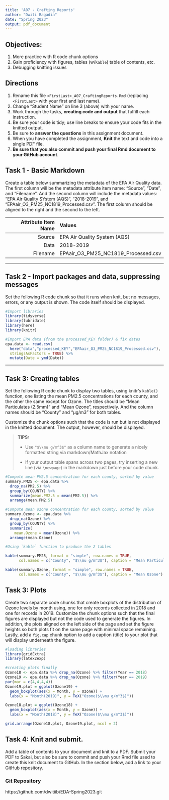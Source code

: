 ```yaml
---
title: 'A07 - Crafting Reports'
author: "Dwiti Bagadia" 
date: "Spring 2023"
output: pdf_document
---
```


## Objectives:

1.  More practice with R code chunk options
1.  Gain proficiency with figures, tables (w/`Kable`) table of contents, etc.
1.  Debugging knitting issues

## Directions

1.  Rename this file `<FirstLast>_A07_CraftingReports.Rmd` (replacing `<FirstLast>` with your first and last name).
1.  Change "Student Name" on line 3 (above) with your name.
1.  Work through the tasks, **creating code and output** that fulfill each instruction.
1.  Be sure your code is tidy; use line breaks to ensure your code fits in the knitted output.
1.  Be sure to **answer the questions** in this assignment document.
1.  When you have completed the assignment, **Knit** the text and code into a single PDF file.
1.  **Be sure that you also commit and push your final Rmd document to your GitHub account**.

## Task 1 - Basic Markdown

Create a table below summarizing the metadata of the EPA Air Quality data. The first column will be the metadata attribute item name: "Source", "Date", and "Filename". And the second column will include the metadata values: "EPA Air Quality SYstem (AQS)", "2018-2019", and "EPAair_O3_PM25_NC1819_Processed.csv". The first column should be aligned to the right and the second to the left.

| Attribute Item Name | Values                              |
|--------------------:|:------------------------------------|
|              Source | EPA Air Quality System (AQS)        |
|                Data | 2018-2019                           |
|            Filename | EPAair_O3_PM25_NC1819_Processed.csv |

------------------------------------------------------------------------

## Task 2 - Import packages and data, suppressing messages

Set the following R code chunk so that it runs when knit, but no messages, errors, or any output is shown. The code itself should be displayed.

```r
#Import libraries
library(tidyverse)
library(lubridate)
library(here)
library(knitr)

#Import EPA data (from the processed_KEY folder) & fix dates
epa.data <- read.csv(
  here("data","processed_KEY","EPAair_O3_PM25_NC1819_Processed.csv"),
  stringsAsFactors = TRUE) %>% 
  mutate(Date = ymd(Date))
```

---

## Task 3: Creating tables

Set the following R code chunk to display two tables, using knitr's `kable()` function, one listing the mean PM2.5 concentrations for each county, and the other the same except for Ozone. The titles should be "Mean Particulates (2.5mm)" and "Mean Ozone", respectively. And the column names should be "County" and "µg/m3" for both tables.

Customize the chunk options such that the code is run but is not displayed in the knitted document. The output, however, should be displayed.

> **TIPS:**
>
> -   Use `"$\\mu g/m^3$"` as a column name to generate a nicely formatted string via markdown/MathJax notation
>
> -   If your output table spans across two pages, try inserting a new line (via `\newpage`) in the markdown just before your code chunk.

```r
#Compute mean PM2.5 concentration for each county, sorted by value
summary.PM25 <- epa.data %>% 
  drop_na(PM2.5) %>% 
  group_by(COUNTY) %>% 
  summarize(mean.PM2.5 = mean(PM2.5)) %>% 
  arrange(mean.PM2.5)

#Compute mean ozone concentration for each county, sorted by value
summary.Ozone <- epa.data %>% 
  drop_na(Ozone) %>% 
  group_by(COUNTY) %>% 
  summarize(
    mean.Ozone = mean(Ozone)) %>% 
  arrange(mean.Ozone)

```

\newpage

```r
#Using `kable` function to produce the 2 tables

kable(summary.PM25, format = "simple", row.names = TRUE, 
      col.names = c("County", "$\\mu g/m^3$"), caption = "Mean Particulates (2.5mm)")

kable(summary.Ozone, format = "simple", row.names = TRUE, 
      col.names = c("County", "$\\mu g/m^3$"), caption = "Mean Ozone") 
```

## Task 3: Plots

Create two separate code chunks that create boxplots of the distribution of Ozone levels by month using, one for only records collected in 2018 and one for records in 2019. Customize the chunk options such that the final figures are displayed but not the code used to generate the figures. In addition, the plots aligned on the left side of the page and set the figure heights so both plots fit on the same page with minimal space remaining. Lastly, add a `fig.cap` chunk option to add a caption (title) to your plot that will display underneath the figure.

```r
#loading libraries
library(gridExtra)
library(latex2exp)

#creating plots finally 
Ozone18 <- epa.data %>% drop_na(Ozone) %>% filter(Year == 2018)
Ozone19 <- epa.data %>% drop_na(Ozone) %>% filter(Year == 2019)
par(mar = c(4,4,4,4))
Ozone19.plot = ggplot(Ozone19) + 
  geom_boxplot(aes(x = Month, y = Ozone)) + 
  labs(x = "Month(2019)", y = TeX("Ozone($\\mu g/m^3$)"))

Ozone18.plot = ggplot(Ozone18) + 
  geom_boxplot(aes(x = Month, y = Ozone)) + 
  labs(x = "Month(2018)", y = TeX("Ozone($\\mu g/m^3$)"))

grid.arrange(Ozone18.plot, Ozone19.plot, ncol = 2)

```

\newpage

## Task 4: Knit and submit.
Add a table of contents to your document and knit to a PDF. Submit your PDF to Sakai, but also be sure to commit and push your Rmd file used to create this knit document to GitHub. In the section below, add a link to your GitHub repository. 

### Git Repository
https://github.com/dwitiib/EDA-Spring2023.git


